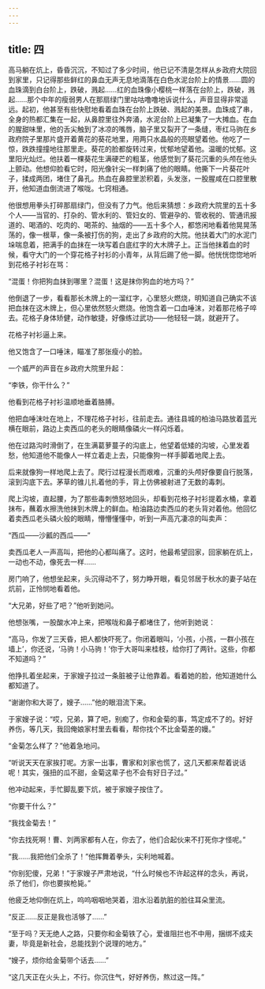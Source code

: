 ```yaml
---
---
---
```

title: 四
---




高马躺在炕上，昏昏沉沉，不知过了多少时间，他已记不清是怎样从乡政府大院回到家里，只记得那些鲜红的鼻血无声无息地滴落在白色水泥台阶上的情景……圆的血珠滴到白台阶上，跌破，溅起……红的血珠像小樱桃一样落在台阶上，跌破，溅起……那个中年的瘦弱男人在那扇绿门里咕咕噜噜地诉说什么，声音显得非常遥远。起初，他甚至有些快慰地看着血珠在台阶上跌破、溅起的美景。血珠成了串，全身的热都汇集在一起，从鼻腔里往外奔涌，水泥台阶上已凝集了一大摊血。在血的腥甜味里，他的舌尖触到了冰凉的嘴唇，脑子里又裂开了一条缝，枣红马驹在乡政府院子里那片盛开着黄花的葵花地里，用两只水晶般的亮眼望着他。他吃了一惊，跌跌撞撞地往那里走。葵花的脸都旋转过来，忧郁地望着他。温暖的忧郁。这里阳光灿烂。他扶着一棵葵花生满硬芒的粗茎，他感觉到了葵花沉重的头颅在他头上颤动。他想仰脸看它时，阳光像针尖一样刺痛了他的眼睛。他撕下一片葵花叶子，揉成两团，堵住了鼻孔。热血在鼻腔里淤积着，头发涨，一股腥咸在口腔里散开，他知道血倒流进了喉咙。七窍相通。

他很想用拳头打碎那扇绿门，但没有了力气。他后来猜想：乡政府大院里的五十多个人——当官的、打杂的、管水利的、管妇女的、管避孕的、管收税的、管通讯报道的、喝酒的、吃肉的、喝茶的、抽烟的——五十多个人，都悠闲地看着他晃晃荡荡的，像一根草，像一条被打伤的狗，走出了乡政府的大院。他扶着大门的水泥门垛喘息着，把满手的血抹在一块写着白底红字的大木牌子上。正当他抹着血的时候，看守大门的一个穿花格子衬衫的小青年，从背后踢了他一脚。他恍恍惚惚地听到花格子衬衫在骂：

“混蛋！你把狗血抹到哪里？混蛋！这是抹你狗血的地方吗？”

他倒退了一步，看看那长木牌上的一溜红字，心里怒火燃烧，明知道自己确实不该把血抹在这木牌上，但心里依然怒火燃烧。他饱含着一口血唾沫，对着那花格子啐去。花格子身体矫健，动作敏捷，好像练过武功——他轻轻一跳，就避开了。

花格子衬衫逼上来。

他又饱含了一口唾沫，瞄准了那张瘦小的脸。

一个威严的声音在乡政府大院里升起：

“李铁，你干什么？”

他看到花格子衬衫温顺地垂着胳膊。

他把血唾沫吐在地上，不理花格子衬衫，往前走去。通往县城的柏油马路放着蓝光横在眼前，路边上卖西瓜的老头的眼睛像磷火一样闪烁着。

他在过路沟时滑倒了，在生满葛萝蔓子的沟底上，他望着低矮的沟坡，心里发着愁，他知道他不能像人一样立着走上去，只能像狗一样手脚着地爬上去。

后来就像狗一样地爬上去了。爬行过程漫长而艰难，沉重的头颅好像要自行脱落，滚到沟底下去。茅草的锥儿扎着他的手，背上仿佛被射进了无数的毒刺。

爬上沟坡，直起腰，为了那些毒刺愤怒地回头，却看到花格子衬衫提着水桶，拿着抹布，蘸着水擦洗他抹到木牌上的鲜血。柏油路边卖西瓜的老头背对着他。他回忆着卖西瓜老头磷火般的眼睛，懵懵懂懂中，听到一声高亢凄凉的叫卖声：

“西瓜——沙瓤的西瓜——”

卖西瓜老人一声高叫，把他的心都叫痛了。这时，他最希望回家，回家躺在炕上，一动也不动，像死去一样……

房门响了，他想坐起来，头沉得动不了，努力睁开眼，看见邻居于秋水的妻子站在炕前，正怜悯地看着他。

“大兄弟，好些了吧？”他听到她问。

他想张嘴，一股酸水冲上来，把喉咙和鼻子都堵住了，他听到她说：

“高马，你发了三天昏，把人都快吓死了。你闭着眼叫，‘小孩，小孩，一群小孩在墙上’，你还说，‘马驹！小马驹！’你于大哥叫来桂枝，给你打了两针。这些，你都不知道吗？”

他挣扎着坐起来，于家嫂子拉过一条脏被子让他靠着。看着她的脸，他知道她什么都知道了。

“谢谢你和大哥了，嫂子……”他的眼泪流下来。

于家嫂子说：“哎，兄弟，算了吧，别痴了，你和金菊的事，笃定成不了的。好好养伤，等几天，我回俺娘家村里去看看，帮你找个不比金菊差的嫚。”

“金菊怎么样了？”他着急地问。

“听说天天在家挨打呢。方家一出事，曹家和刘家也慌了，这几天都来帮着说话呢！其实，强扭的瓜不甜，金菊这辈子也不会有好日子过。”

他冲动起来，手忙脚乱要下炕，被于家嫂子按住了。

“你要干什么？”

“我找金菊去！”

“你去找死啊！曹、刘两家都有人在，你去了，他们合起伙来不打死你才怪呢。”

“我……我把他们全杀了！”他挥舞着拳头，尖利地喊着。

“你别犯傻，兄弟！”于家嫂子严肃地说，“什么时候也不许起这样的念头，再说，杀了他们，你也要挨枪毙。”

他疲乏地仰倒在炕上，呜呜咽咽地哭着，泪水沿着肮脏的脸往耳朵里流。

“反正……反正是我也活够了……”

“至于吗？天无绝人之路，只要你和金菊铁了心，爱谁阻拦也不中用，捆绑不成夫妻，毕竟是新社会，总能找到个说理的地方。”

“嫂子，烦你给金菊带个话去……”

“这几天正在火头上，不行。你沉住气，好好养伤，熬过这一阵。”